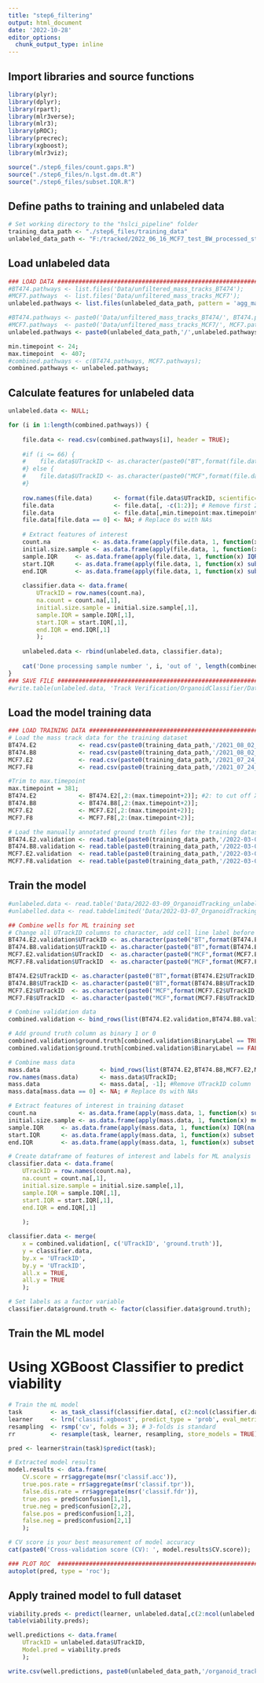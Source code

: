 ```yaml
---
title: "step6_filtering"
output: html_document
date: '2022-10-28'
editor_options: 
  chunk_output_type: inline
---
```


## Import libraries and source functions
```r
library(plyr);
library(dplyr);
library(rpart);
library(mlr3verse);
library(mlr3);
library(pROC);
library(precrec);
library(xgboost);
library(mlr3viz);

source("./step6_files/count.gaps.R")
source("./step6_files/n.lgst.dm.dt.R")
source("./step6_files/subset.IQR.R")
```

## Define paths to training and unlabeled data
```r
# Set working directory to the "hslci_pipeline" folder
training_data_path <- "./step6_files/training_data"
unlabeled_data_path <- "F:/tracked/2022_06_16_MCF7_test_BW_processed_stacks_tracked/condition-level_aggregate_data/condition-level_aggregate_data" # This must be the output path from step 5 ending with "/condition-level_aggregate_data"
```

## Load unlabeled data
```r
### LOAD DATA #################################################################################
#BT474.pathways <- list.files('Data/unfiltered_mass_tracks_BT474');
#MCF7.pathways  <- list.files('Data/unfiltered_mass_tracks_MCF7');
unlabeled.pathways <- list.files(unlabeled_data_path, pattern = 'agg_mass_tracks_unfiltered.csv');

#BT474.pathways <- paste0('Data/unfiltered_mass_tracks_BT474/', BT474.pathways);
#MCF7.pathways  <- paste0('Data/unfiltered_mass_tracks_MCF7/', MCF7.pathways);
unlabeled.pathways <- paste0(unlabeled_data_path,'/',unlabeled.pathways);

min.timepoint <- 24;
max.timepoint  <- 407;
#combined.pathways <- c(BT474.pathways, MCF7.pathways);
combined.pathways <- unlabeled.pathways;
```

## Calculate features for unlabeled data
```r
unlabeled.data <- NULL;

for (i in 1:length(combined.pathways)) {
    
    file.data <- read.csv(combined.pathways[i], header = TRUE);
    
    #if (i <= 66) {
    #    file.data$UTrackID <- as.character(paste0("BT",format(file.data$UTrackID,scientific = FALSE)));
    #} else {
    #    file.data$UTrackID <- as.character(paste0("MCF",format(file.data$UTrackID,scientific = FALSE)));
    #}
    
    row.names(file.data)      <- format(file.data$UTrackID, scientific=FALSE);
    file.data                 <- file.data[, -c(1:2)]; # Remove first 2 label columns 
    file.data                 <- file.data[,min.timepoint:max.timepoint]; # Trim to min timepoint and max timepoint
    file.data[file.data == 0] <- NA; # Replace 0s with NAs
    
    # Extract features of interest
    count.na            <- as.data.frame(apply(file.data, 1, function(x) sum(is.na(x))));
    initial.size.sample <- as.data.frame(apply(file.data, 1, function(x) median(na.omit(x)[1:2], na.rm = TRUE)));
    sample.IQR     <- as.data.frame(apply(file.data, 1, function(x) IQR(na.omit(x),na.rm = TRUE)));
    start.IQR      <- as.data.frame(apply(file.data, 1, function(x) subset.IQR(x,1,12)));
    end.IQR        <- as.data.frame(apply(file.data, 1, function(x) subset.IQR(x,-12,-1)));
    
    classifier.data <- data.frame(
        UTrackID = row.names(count.na),
        na.count = count.na[,1],
        initial.size.sample = initial.size.sample[,1],
        sample.IQR = sample.IQR[,1],
        start.IQR = start.IQR[,1],
        end.IQR = end.IQR[,1]
        );
    
    unlabeled.data <- rbind(unlabeled.data, classifier.data);
    
    cat('Done processing sample number ', i, 'out of ', length(combined.pathways), '\n');
}
### SAVE FILE ##############################################################
#write.table(unlabeled.data, 'Track Verification/OrganoidClassifier/Data/2022-03-11_OrganoidTracking_unlabeled.classifier.data.txt', sep = '\t')
```

## Load the model training data
```r
### LOAD TRAINING DATA #################################################################################
# Load the mass track data for the training dataset
BT474.E2            <- read.csv(paste0(training_data_path,'/2021_08_02_BT-474_E2_unfiltered_agg_mass_tracks.csv'));
BT474.B8            <- read.csv(paste0(training_data_path,'/2021_08_02_BT-474_B8_unfiltered_agg_mass_tracks.csv'));
MCF7.E2             <- read.csv(paste0(training_data_path,'/2021_07_24_MCF-7_E2_unfiltered_agg_mass_tracks.csv'));
MCF7.F8             <- read.csv(paste0(training_data_path,'/2021_07_24_MCF-7_F8_unfiltered_agg_mass_tracks.csv'));

#Trim to max.timepoint
max.timepoint = 381; 
BT474.E2            <- BT474.E2[,2:(max.timepoint+2)]; #2: to cut off X column, max+2 due to x and UTrackID columns
BT474.B8            <- BT474.B8[,2:(max.timepoint+2)];
MCF7.E2             <- MCF7.E2[,2:(max.timepoint+2)];
MCF7.F8             <- MCF7.F8[,2:(max.timepoint+2)];

# Load the manually annotated ground truth files for the training dataset
BT474.E2.validation <- read.table(paste0(training_data_path,'/2022-03-09_BT474_E2_unfiltered_manuallabel.txt'), sep = '\t', header = T);
BT474.B8.validation <- read.table(paste0(training_data_path,'/2022-03-09_BT474_B8_unfiltered_manuallabel.txt'), sep = '\t', header = T);
MCF7.E2.validation  <- read.table(paste0(training_data_path,'/2022-03-09_MCF7_E2_unfiltered_manuallabel.txt'), sep = '\t', header = T);
MCF7.F8.validation  <- read.table(paste0(training_data_path,'/2022-03-09_MCF7_F8_unfiltered_manuallabel.txt'), sep = '\t', header = T);
```

## Train the model
```r
#unlabeled.data <- read.table('Data/2022-03-09_OrganoidTracking_unlabeled.classifier.data.txt', sep = '\t', header = T);
#unlabelled.data <- read.tabdelimited('Data/2022-03-07_OrganoidTracking_unlabelled.classifier.data.txt');

## Combine wells for ML training set
# Change all UTrackID columns to character, add cell line label before UTrackID
BT474.E2.validation$UTrackID <- as.character(paste0("BT",format(BT474.E2.validation$UTrackID,scientific = FALSE)));
BT474.B8.validation$UTrackID <- as.character(paste0("BT",format(BT474.B8.validation$UTrackID,scientific = FALSE)));
MCF7.E2.validation$UTrackID  <- as.character(paste0("MCF",format(MCF7.E2.validation$UTrackID,scientific = FALSE)));
MCF7.F8.validation$UTrackID  <- as.character(paste0("MCF",format(MCF7.F8.validation$UTrackID,scientific = FALSE)));

BT474.E2$UTrackID <- as.character(paste0("BT",format(BT474.E2$UTrackID,scientific = FALSE)));
BT474.B8$UTrackID <- as.character(paste0("BT",format(BT474.B8$UTrackID,scientific = FALSE)));
MCF7.E2$UTrackID  <- as.character(paste0("MCF",format(MCF7.E2$UTrackID,scientific = FALSE)));
MCF7.F8$UTrackID  <- as.character(paste0("MCF",format(MCF7.F8$UTrackID,scientific = FALSE)));

# Combine validation data
combined.validation <- bind_rows(list(BT474.E2.validation,BT474.B8.validation,MCF7.E2.validation,MCF7.F8.validation))

# Add ground truth column as binary 1 or 0
combined.validation$ground.truth[combined.validation$BinaryLabel == TRUE] <- 1;
combined.validation$ground.truth[combined.validation$BinaryLabel == FALSE] <- 0;

# Combine mass data
mass.data                 <- bind_rows(list(BT474.E2,BT474.B8,MCF7.E2,MCF7.F8));
row.names(mass.data)      <- mass.data$UTrackID;
mass.data                 <- mass.data[, -1]; #Remove UTrackID column
mass.data[mass.data == 0] <- NA; # Replace 0s with NAs

# Extract features of interest in training dataset
count.na            <- as.data.frame(apply(mass.data, 1, function(x) sum(is.na(x))));
initial.size.sample <- as.data.frame(apply(mass.data, 1, function(x) median(na.omit(x)[1:2], na.rm = TRUE)));
sample.IQR     <- as.data.frame(apply(mass.data, 1, function(x) IQR(na.omit(x),na.rm = TRUE)));
start.IQR      <- as.data.frame(apply(mass.data, 1, function(x) subset.IQR(x,1,12)));
end.IQR        <- as.data.frame(apply(mass.data, 1, function(x) subset.IQR(x,-12,-1)));

# Create dataframe of features of interest and labels for ML analysis
classifier.data <- data.frame(
    UTrackID = row.names(count.na),
    na.count = count.na[,1],
    initial.size.sample = initial.size.sample[,1],
    sample.IQR = sample.IQR[,1],
    start.IQR = start.IQR[,1],
    end.IQR = end.IQR[,1]
    
    );

classifier.data <- merge(
    x = combined.validation[, c('UTrackID', 'ground.truth')],
    y = classifier.data,
    by.x = 'UTrackID',
    by.y = 'UTrackID',
    all.x = TRUE,
    all.y = TRUE
    );

# Set labels as a factor variable
classifier.data$ground.truth <- factor(classifier.data$ground.truth);
```

## Train the ML model
# Using XGBoost Classifier to predict viability
```r
# Train the mL model
task        <- as_task_classif(classifier.data[, c(2:ncol(classifier.data))], target = 'ground.truth');
learner     <- lrn('classif.xgboost', predict_type = 'prob', eval_metric = 'logloss' );
resampling  <- rsmp('cv', folds = 3); # 3-folds is standard
rr          <- resample(task, learner, resampling, store_models = TRUE);

pred <- learner$train(task)$predict(task);

# Extracted model results
model.results <- data.frame(
    CV.score = rr$aggregate(msr('classif.acc')),
    true.pos.rate = rr$aggregate(msr('classif.tpr')),
    false.dis.rate = rr$aggregate(msr('classif.fdr')),
    true.pos = pred$confusion[1,1],
    true.neg = pred$confusion[2,2],
    false.pos = pred$confusion[1,2],
    false.neg = pred$confusion[2,1]
    );

# CV score is your best measurement of model accuracy
cat(paste0('Cross-validation score (CV): ', model.results$CV.score));

### PLOT ROC  ######################################################################
autoplot(pred, type = 'roc');
```

## Apply trained model to full dataset
```r
viability.preds <- predict(learner, unlabeled.data[,c(2:ncol(unlabeled.data))]);
table(viability.preds);

well.predictions <- data.frame(
    UTrackID = unlabeled.data$UTrackID,
    Model.pred = viability.preds
    );

write.csv(well.predictions, paste0(unlabeled_data_path,'/organoid_track_validity_prediction.csv'), row.names=TRUE)
```

